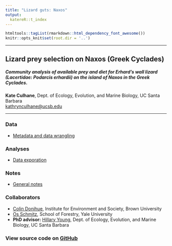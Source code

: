 ```yaml
---
title: "Lizard guts: Naxos"
output:
  katereR::t_index
---
```


```r
htmltools::tagList(rmarkdown::html_dependency_font_awesome())
knitr::opts_knit$set(root.dir = '..')
```

***

<div class = "summary">

# Lizard prey selection on Naxos (Greek Cyclades)

##### Community analysis of available prey and diet for Erhard's wall lizard (Lacertidae: *Podarcis erhardii*) on the island of Naxos in the Greek Cyclades.

**Kate Culhane**, Dept. of Ecology, Evolution, and Marine Biology, UC Santa Barbara  
[kathrynculhane@ucsb.edu](kathrynculhane@ucsb.edu)
[<i class="fa fa-github"></i>](https://github.com/katekathrynkat/)
[<i class="fa fa-twitter"></i>](https://twitter.com/katekathrynkat/)

</div>

***

### <i class="fa fa-table fa-fw"></i> Data

- [Metadata and data wrangling](https://katekathrynkat.github.io/lizard-guts-naxos/00_datasets.html)

### <i class="fa fa-chart-line fa-fw"></i> Analyses

- [Data exporation](https://katekathrynkat.github.io/lizard-guts-naxos/01_data_exploration.html)

### <i class="fa fa-sticky-note fa-fw"></i> Notes

- [General notes](https://katekathrynkat.github.io/lizard-guts-naxos/99_notes.html)

### <i class="fa fa-users fa-fw"></i> Collaborators

- [Colin Donihue](https://colindonihue.com/), Institute for Environment and Society, Brown University
- [Os Schmitz](http://schmitz.environment.yale.edu/), School of Forestry, Yale University
- **PhD advisor:** [Hillary Young](https://young-lab.eemb.ucsb.edu/), Dept. of Ecology, Evolution, and Marine Biology, UC Santa Barbara

### [<i class="fa fa-github fa-fw"></i>](https://github.com/katekathrynkat/lizard-guts-naxos) View source code on [GitHub](https://github.com/katekathrynkat/lizard-guts-naxos)
